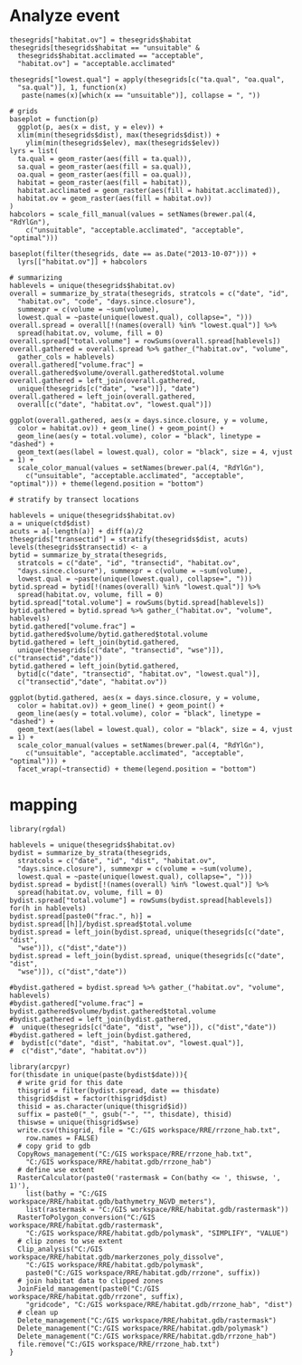 # Analyze event

```
thesegrids["habitat.ov"] = thesegrids$habitat
thesegrids[thesegrids$habitat == "unsuitable" & 
  thesegrids$habitat.acclimated == "acceptable", 
  "habitat.ov"] = "acceptable.acclimated"

thesegrids["lowest.qual"] = apply(thesegrids[c("ta.qual", "oa.qual", 
  "sa.qual")], 1, function(x) 
   paste(names(x)[which(x == "unsuitable")], collapse = ", "))

# grids
baseplot = function(p) 
  ggplot(p, aes(x = dist, y = elev)) + 
  xlim(min(thesegrids$dist), max(thesegrids$dist)) +
    ylim(min(thesegrids$elev), max(thesegrids$elev))
lyrs = list(
  ta.qual = geom_raster(aes(fill = ta.qual)),
  sa.qual = geom_raster(aes(fill = sa.qual)),
  oa.qual = geom_raster(aes(fill = oa.qual)),
  habitat = geom_raster(aes(fill = habitat)),
  habitat.acclimated = geom_raster(aes(fill = habitat.acclimated)),
  habitat.ov = geom_raster(aes(fill = habitat.ov))
)
habcolors = scale_fill_manual(values = setNames(brewer.pal(4, "RdYlGn"), 
    c("unsuitable", "acceptable.acclimated", "acceptable", "optimal")))
  
baseplot(filter(thesegrids, date == as.Date("2013-10-07"))) + 
  lyrs[["habitat.ov"]] + habcolors
    
# summarizing
hablevels = unique(thesegrids$habitat.ov)
overall = summarize_by_strata(thesegrids, stratcols = c("date", "id",
  "habitat.ov", "code", "days.since.closure"), 
  summexpr = c(volume = ~sum(volume), 
  lowest.qual = ~paste(unique(lowest.qual), collapse=", ")))
overall.spread = overall[!(names(overall) %in% "lowest.qual")] %>% 
  spread(habitat.ov, volume, fill = 0) 
overall.spread["total.volume"] = rowSums(overall.spread[hablevels])
overall.gathered = overall.spread %>% gather_("habitat.ov", "volume", 
  gather_cols = hablevels)
overall.gathered["volume.frac"] = overall.gathered$volume/overall.gathered$total.volume
overall.gathered = left_join(overall.gathered, 
  unique(thesegrids[c("date", "wse")]), "date")
overall.gathered = left_join(overall.gathered, 
  overall[c("date", "habitat.ov", "lowest.qual")])

ggplot(overall.gathered, aes(x = days.since.closure, y = volume, 
  color = habitat.ov)) + geom_line() + geom_point() + 
  geom_line(aes(y = total.volume), color = "black", linetype = "dashed") + 
  geom_text(aes(label = lowest.qual), color = "black", size = 4, vjust = 1) +
  scale_color_manual(values = setNames(brewer.pal(4, "RdYlGn"), 
    c("unsuitable", "acceptable.acclimated", "acceptable", "optimal"))) + theme(legend.position = "bottom")

# stratify by transect locations

hablevels = unique(thesegrids$habitat.ov)
a = unique(ctd$dist)
acuts = a[-length(a)] + diff(a)/2
thesegrids["transectid"] = stratify(thesegrids$dist, acuts) 
levels(thesegrids$transectid) <- a
bytid = summarize_by_strata(thesegrids, 
  stratcols = c("date", "id", "transectid", "habitat.ov", 
  "days.since.closure"), summexpr = c(volume = ~sum(volume),
  lowest.qual = ~paste(unique(lowest.qual), collapse=", ")))
bytid.spread = bytid[!(names(overall) %in% "lowest.qual")] %>% 
  spread(habitat.ov, volume, fill = 0) 
bytid.spread["total.volume"] = rowSums(bytid.spread[hablevels])
bytid.gathered = bytid.spread %>% gather_("habitat.ov", "volume", hablevels)
bytid.gathered["volume.frac"] = bytid.gathered$volume/bytid.gathered$total.volume
bytid.gathered = left_join(bytid.gathered, 
  unique(thesegrids[c("date", "transectid", "wse")]), c("transectid","date"))
bytid.gathered = left_join(bytid.gathered, 
  bytid[c("date", "transectid", "habitat.ov", "lowest.qual")], 
  c("transectid","date", "habitat.ov"))

ggplot(bytid.gathered, aes(x = days.since.closure, y = volume, 
  color = habitat.ov)) + geom_line() + geom_point() + 
  geom_line(aes(y = total.volume), color = "black", linetype = "dashed") + 
  geom_text(aes(label = lowest.qual), color = "black", size = 4, vjust = 1) +
  scale_color_manual(values = setNames(brewer.pal(4, "RdYlGn"), 
    c("unsuitable", "acceptable.acclimated", "acceptable", "optimal"))) +
  facet_wrap(~transectid) + theme(legend.position = "bottom")
```

# mapping

```
library(rgdal)

hablevels = unique(thesegrids$habitat.ov)
bydist = summarize_by_strata(thesegrids, 
  stratcols = c("date", "id", "dist", "habitat.ov", 
  "days.since.closure"), summexpr = c(volume = ~sum(volume),
  lowest.qual = ~paste(unique(lowest.qual), collapse=", ")))
bydist.spread = bydist[!(names(overall) %in% "lowest.qual")] %>% 
  spread(habitat.ov, volume, fill = 0) 
bydist.spread["total.volume"] = rowSums(bydist.spread[hablevels])
for(h in hablevels)
bydist.spread[paste0("frac.", h)] = bydist.spread[[h]]/bydist.spread$total.volume 
bydist.spread = left_join(bydist.spread, unique(thesegrids[c("date", "dist", 
  "wse")]), c("dist","date"))
bydist.spread = left_join(bydist.spread, unique(thesegrids[c("date", "dist", 
  "wse")]), c("dist","date"))

#bydist.gathered = bydist.spread %>% gather_("habitat.ov", "volume", hablevels)
#bydist.gathered["volume.frac"] = bydist.gathered$volume/bydist.gathered$total.volume
#bydist.gathered = left_join(bydist.gathered, 
#  unique(thesegrids[c("date", "dist", "wse")]), c("dist","date"))
#bydist.gathered = left_join(bydist.gathered, 
#  bydist[c("date", "dist", "habitat.ov", "lowest.qual")], 
#  c("dist","date", "habitat.ov"))

library(arcpyr)
for(thisdate in unique(paste(bydist$date))){
  # write grid for this date
  thisgrid = filter(bydist.spread, date == thisdate)
  thisgrid$dist = factor(thisgrid$dist)
  thisid = as.character(unique(thisgrid$id))
  suffix = paste0("_", gsub("-", "", thisdate), thisid)
  thiswse = unique(thisgrid$wse)
  write.csv(thisgrid, file = "C:/GIS workspace/RRE/rrzone_hab.txt", 
    row.names = FALSE)  
  # copy grid to gdb
  CopyRows_management("C:/GIS workspace/RRE/rrzone_hab.txt", 
    "C:/GIS workspace/RRE/habitat.gdb/rrzone_hab")
  # define wse extent
  RasterCalculator(paste0('rastermask = Con(bathy <= ', thiswse, ', 1)'), 
    list(bathy = "C:/GIS workspace/RRE/habitat.gdb/bathymetry_NGVD_meters"),
    list(rastermask = "C:/GIS workspace/RRE/habitat.gdb/rastermask"))
  RasterToPolygon_conversion("C:/GIS workspace/RRE/habitat.gdb/rastermask", 
    "C:/GIS workspace/RRE/habitat.gdb/polymask", "SIMPLIFY", "VALUE")
  # clip zones to wse extent
  Clip_analysis("C:/GIS workspace/RRE/habitat.gdb/markerzones_poly_dissolve", 
    "C:/GIS workspace/RRE/habitat.gdb/polymask", 
    paste0("C:/GIS workspace/RRE/habitat.gdb/rrzone", suffix))
  # join habitat data to clipped zones
  JoinField_management(paste0("C:/GIS workspace/RRE/habitat.gdb/rrzone", suffix), 
    "gridcode", "C:/GIS workspace/RRE/habitat.gdb/rrzone_hab", "dist")
  # clean up
  Delete_management("C:/GIS workspace/RRE/habitat.gdb/rastermask")
  Delete_management("C:/GIS workspace/RRE/habitat.gdb/polymask")
  Delete_management("C:/GIS workspace/RRE/habitat.gdb/rrzone_hab")
  file.remove("C:/GIS workspace/RRE/rrzone_hab.txt")
}

```